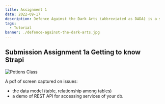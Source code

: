 ```yaml
---
title: Assignment 1
date: 2022-09-17
description: Defence Against the Dark Arts (abbreviated as DADA) is a subject taught at Hogwarts School of Witchcraft and Wizardry and Ilvermorny School of Witchcraft and Wizardry. In this class, students study and learn how to defend themselves against all aspects of the Dark Arts, including dark creatures, curses, hexes and jinxes (dark charms), and duelling.
tags:
  - Tutorial
banner: ./defence-against-the-dark-arts.jpg
---
```

## Submission Assignment 1a Getting to know Strapi

![Potions Class](./potions-2.png)

A pdf of screen captured on issues:
- the data model (table, relationship among tables)
- a demo of REST API for accessing services of your db.